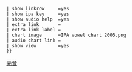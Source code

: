 {{IPA chart/core1
 <!-- general -->
 | name             =Template:IPA chart vowels with audio
 | wrapper          =infobox
 | position         ={{{position|center}}}
 <!-- table -->
 | caption          = 有聲[[國際音標]]圖表-[[元音]]
 | ipa table        =Template:IPA chart/table vowels with audio
 | show nonIPA      =yes
 | tablestyle       ={{{tablestyle|background:#f9f9f9}}}<!--opaque needed, chosen bg of an infobox body-->
 <!-- footnotes -->
 | show footnotes   =yes
 | footnote1        ={{{footnote1|成对元音是：<!--
     -->{{nowrap|[[非圆唇元音]]–[[圆唇元音]]}}}}}
 <!-- links -->
 | show linkrow     =yes
 | show ipa key     =yes
 | show audio help  =yes
 | extra link       =
 | extra link label =
 | chart image      =IPA vowel chart 2005.png
 | audio chart link =
 | show view        =yes
 }}<noinclude>{{clear}}{{documentation|1=Template:IPA chart/doc}}
[[Category:IPA音頻模板|元音]]
</noinclude>